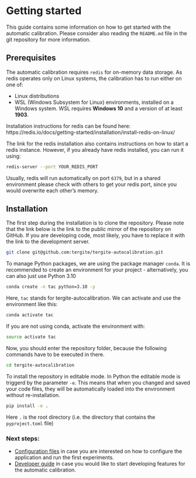 # Getting started

This guide contains some information on how to get started with the automatic calibration.
Please consider also reading the `README.md` file in the git repository for more information.

## Prerequisites

The automatic calibration requires `redis` for on-memory data storage.
As redis operates only on Linux systems, the calibration has to run either on one of:

- Linux distributions
- WSL (Windows Subsystem for Linux) environments, installed on a Windows system.
  WSL requires **Windows 10** and a version of at least **1903**.

Installation instructions for redis can be found
here: https://redis.io/docs/getting-started/installation/install-redis-on-linux/

The link for the redis installation also contains instructions on how to start a redis instance.
However, if you already have redis installed, you can run it using:

```bash
redis-server --port YOUR_REDIS_PORT
```

Usually, redis will run automatically on port `6379`, but in a shared environment please check with others to get your
redis port, since you would overwrite each other's memory.

## Installation

The first step during the installation is to clone the repository.
Please note that the link below is the link to the public mirror of the repository on GitHub.
If you are developing code, most likely, you have to replace it with the link to the development server.

```bash
git clone git@github.com:tergite/tergite-autocalibration.git
```

To manage Python packages, we are using the package manager `conda`.
It is recommended to create an environment for your project - alternatively, you can also just use Python 3.10

```bash
conda create -n tac python=3.10 -y
```

Here, `tac` stands for tergite-autocalibration.
We can activate and use the environment like this:

```bash
conda activate tac
```

If you are not using conda, activate the environment with:

```bash
source activate tac
```

Now, you should enter the repository folder, because the following commands have to be executed in there.

```bash
cd tergite-autocalibration
```

To install the repository in editable mode.
In Python the editable mode is triggerd by the parameter `-e`.
This means that when you changed and saved your code files, they will be automatically loaded into the environment
without re-installation.

```bash
pip install -e .
```

Here `.` is the root directory (i.e. the directory that contains the `pyproject.toml` file)

### Next steps:

- [Configuration files](user-guide/configuration_files.qmd) in case you are interested on how to configure the
  application and run the first experiments.
- [Developer guide](developer_guide.qmd) in case you would like to start developing features for the automatic
  calibration.
